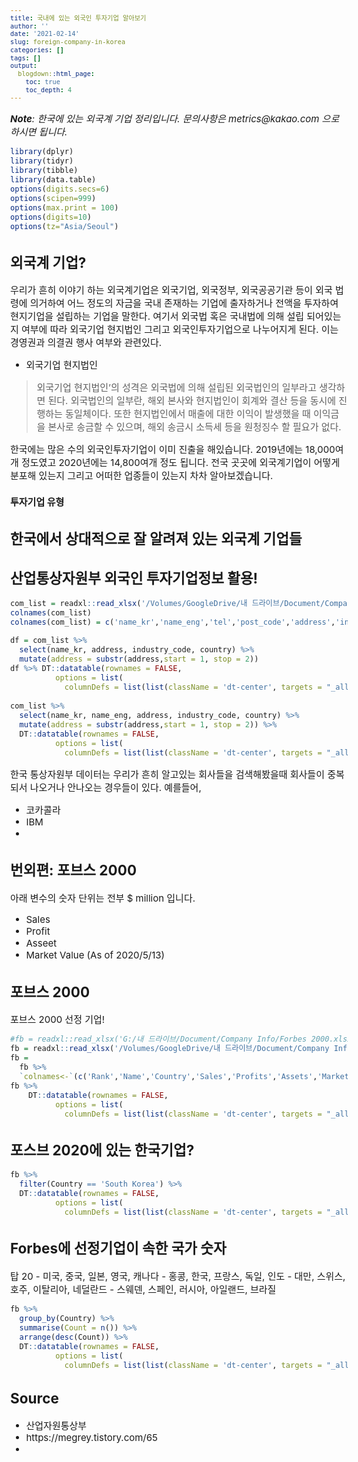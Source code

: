 ```yaml
---
title: 국내에 있는 외국인 투자기업 알아보기
author: ''
date: '2021-02-14'
slug: foreign-company-in-korea
categories: []
tags: []
output:
  blogdown::html_page:
    toc: true
    toc_depth: 4
---
```


<style type="text/css">

body, td {
   font-size: 15px;
}
code.r{
  font-size: 12px;
}
pre {
  font-size: 12px
}
</style>

*__Note__: 한국에 있는 외국계 기업 정리입니다. 문의사항은 metrics@kakao.com 으로 하시면 됩니다.*

```r
library(dplyr)
library(tidyr)
library(tibble)
library(data.table)
options(digits.secs=6)
options(scipen=999)
options(max.print = 100)
options(digits=10)
options(tz="Asia/Seoul")
```

## 외국계 기업?

우리가 흔히 이야기 하는 외국계기업은 외국기업, 외국정부, 외국공공기관 등이 외국 법령에 의거하여 어느 정도의 자금을 국내 존재하는 기업에 출자하거나 전액을 투자하여 현지기업을 설립하는 기업을 말한다. 여기서 외국법 혹은 국내법에 의해 설립 되어있는지 여부에 따라 외국기업 현지법인 그리고 외국인투자기업으로 나누어지게 된다. 이는 경영권과 의결권 행사 여부와 관련있다. 

- 외국기업 현지법인

> 외국기업 현지법인'의 성격은 외국법에 의해 설립된 외국법인의 일부라고 생각하면 된다. 외국법인의 일부란, 해외 본사와 현지법인이 회계와 결산 등을 동시에 진행하는 동일체이다. 또한 현지법인에서 매출에 대한 이익이 발생했을 때 이익금을 본사로 송금할 수 있으며, 해외 송금시 소득세 등을 원청징수 할 필요가 없다.



한국에는 많은 수의 외국인투자기업이 이미 진출을 해있습니다. 2019년에는 18,000여개 정도였고 2020년에는 14,800여개 정도 됩니다. 전국 곳곳에 외국계기업이 어떻게 분포해 있는지 그리고 어떠한 업종들이 있는지 차차 알아보겠습니다. 

#### 투자기업 유형


## 한국에서 상대적으로 잘 알려져 있는 외국계 기업들




## 산업통상자원부 외국인 투자기업정보 활용!


```r
com_list = readxl::read_xlsx('/Volumes/GoogleDrive/내 드라이브/Document/Company Info/산업통상자원부_외국계기업.xlsx')
colnames(com_list)
colnames(com_list) = c('name_kr','name_eng','tel','post_code','address','industry_specific_name','industry_name', 'industry_code', 'init_date','rep_sector', 'country', 'type')

df = com_list %>%
  select(name_kr, address, industry_code, country) %>%
  mutate(address = substr(address,start = 1, stop = 2))
df %>% DT::datatable(rownames = FALSE,
          options = list(
            columnDefs = list(list(className = 'dt-center', targets = "_all")))) 
```

```r
com_list %>%
  select(name_kr, name_eng, address, industry_code, country) %>%
  mutate(address = substr(address,start = 1, stop = 2)) %>% 
  DT::datatable(rownames = FALSE,
          options = list(
            columnDefs = list(list(className = 'dt-center', targets = "_all")))) 
```

한국 통상자원부 데이터는 우리가 흔히 알고있는 회사들을 검색해봤을때 회사들이 중복되서 나오거나 안나오는 경우들이 있다. 예를들어, 

- 코카콜라
- IBM
- 



## 번외편: 포브스 2000

아래 변수의 숫자 단위는 전부 $ million 입니다.

- Sales
- Profit
- Asseet
- Market Value (As of 2020/5/13)

## 포브스 2000

포브스 2000 선정 기업!

```r
#fb = readxl::read_xlsx('G:/내 드라이브/Document/Company Info/Forbes 2000.xlsx')
fb = readxl::read_xlsx('/Volumes/GoogleDrive/내 드라이브/Document/Company Info/Forbes 2000.xlsx')
fb =
  fb %>%
  `colnames<-`(c('Rank','Name','Country','Sales','Profits','Assets','Market Value'))
fb %>%
    DT::datatable(rownames = FALSE,
          options = list(
            columnDefs = list(list(className = 'dt-center', targets = "_all")))) 

```


## 포스브 2020에 있는 한국기업?

```r
fb %>% 
  filter(Country == 'South Korea') %>%
  DT::datatable(rownames = FALSE,
          options = list(
            columnDefs = list(list(className = 'dt-center', targets = "_all")))) 
```

## Forbes에 선정기업이 속한 국가 숫자

탑 20
- 미국, 중국, 일본, 영국, 캐나다 
- 홍콩, 한국, 프랑스, 독일, 인도
- 대만, 스위스, 호주, 이탈리아, 네덜란드
- 스웨덴, 스페인, 러시아, 아일랜드, 브라질

```r
fb %>% 
  group_by(Country) %>%
  summarise(Count = n()) %>%
  arrange(desc(Count)) %>%
  DT::datatable(rownames = FALSE,
          options = list(
            columnDefs = list(list(className = 'dt-center', targets = "_all")))) 
```


## Source

- 산업자원통상부
- https://megrey.tistory.com/65
- 



